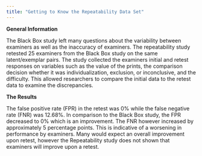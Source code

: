 ```yaml
---
title: "Getting to Know the Repeatability Data Set"
---
```



**General Information**

The Black Box study left many questions about the variability between
examiners as well as the inaccuracy of examiners. The repeatability study 
retested 25 examiners from the Black Box study on the same latent/exemplar 
pairs. The study collected the examiners initial and retest responses on 
variables such as the value of the prints, the comparison decision whether 
it was individualization, exclusion, or inconclusive, and the difficulty. This 
allowed researchers to compare the initial data to the retest data to examine 
the discrepancies. 

**The Results**

The false positive rate (FPR) in the retest was 0% while the false negative
rate (FNR) was 12.68%. In comparison to the Black Box study, the FPR decreased
to 0% which is an improvement. The FNR however increased by approximately 5 
percentage points. This is indicative of a worsening in performance by 
examiners. Many would expect an overall improvement upon retest, however the 
Repeatability study does not shown that examiners will improve upon a retest.
